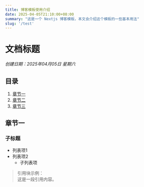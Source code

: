 ```yaml
---
title: 博客模板使用介绍
date: 2025-04-05T21:10:00+08:00
summary: "这是一个 Nextjs 博客模板，本文会介绍这个模板的一些基本用法"
slug: '/test'
--- 
```


# 文档标题  
*创建日期：2025年04月05日 星期六*


## 目录  
1. [章节一](#章节一)  
2. [章节二](#章节二)  
3. [章节三](#章节三)  


## 章节一  
### 子标题  
- 列表项1  
- 列表项2  
  - 子列表项  

> 引用块示例：  
> 这是一段引用内容。
